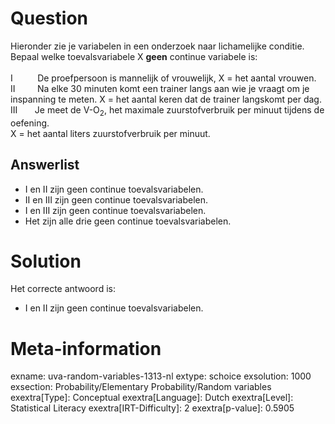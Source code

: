 Question
========

Hieronder zie je variabelen in een onderzoek naar lichamelijke conditie.
Bepaal welke toevalsvariabele X **geen** continue variabele is:\
\
I          De proefpersoon is mannelijk of vrouwelijk, X = het aantal
vrouwen.\
II         Na elke 30 minuten komt een trainer langs aan wie je vraagt
om je inspanning te meten. X = het aantal keren dat de trainer langskomt
per dag.\
III       Je meet de V-O~2~, het maximale zuurstofverbruik per minuut
tijdens de oefening.\
X = het aantal liters zuurstofverbruik per minuut.

Answerlist
----------

* I en II zijn geen continue toevalsvariabelen.
* II en III zijn geen continue toevalsvariabelen.
* I en III zijn geen continue toevalsvariabelen.
* Het zijn alle drie geen continue toevalsvariabelen.

Solution
========

Het correcte antwoord is: 

* I en II zijn geen continue toevalsvariabelen.

Meta-information
================
exname: uva-random-variables-1313-nl
extype: schoice
exsolution: 1000
exsection: Probability/Elementary Probability/Random variables
exextra[Type]: Conceptual
exextra[Language]: Dutch
exextra[Level]: Statistical Literacy
exextra[IRT-Difficulty]: 2
exextra[p-value]: 0.5905
